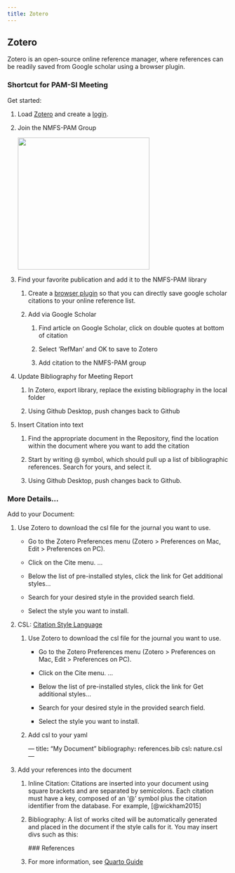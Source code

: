 ```yaml
---
title: Zotero
---
```


## Zotero

Zotero is an open-source online reference manager, where references can be readily saved from Google scholar using a browser plugin.

### Shortcut for PAM-SI Meeting

Get started:

1.  Load [Zotero](https://www.zotero.org/) and create a [login](https://www.zotero.org/user/login/).

2.  Join the NMFS-PAM Group

    ![](images/ZoteroGroups.JPG){width="300"}

3.  Find your favorite publication and add it to the NMFS-PAM library

    1.  Create a [browser plugin](https://chrome.google.com/webstore/detail/zotero-connector/ekhagklcjbdpajgpjgmbionohlpdbjgc?hl=en) so that you can directly save google scholar citations to your online reference list.

    2.  Add via Google Scholar

        1.  Find article on Google Scholar, click on double quotes at bottom of citation

        2.  Select 'RefMan' and OK to save to Zotero

        3.  Add citation to the NMFS-PAM group

4.  Update Bibliography for Meeting Report

    1.  In Zotero, export library, replace the existing bibliography in the local folder

    2.  Using Github Desktop, push changes back to Github

5.  Insert Citation into text

    1.  Find the appropriate document in the Repository, find the location within the document where you want to add the citation

    2.  Start by writing \@ symbol, which should pull up a list of bibliographic references. Search for yours, and select it.

    3.  Using Github Desktop, push changes back to Github.

### More Details...

Add to your Document:

1.  Use Zotero to download the csl file for the journal you want to use.

    -   Go to the Zotero Preferences menu (Zotero \> Preferences on Mac, Edit \> Preferences on PC).

    -   Click on the Cite menu. ...

    -   Below the list of pre-installed styles, click the link for Get additional styles...

    -   Search for your desired style in the provided search field.

    -   Select the style you want to install.

2.  CSL: [Citation Style Language](https://citationstyles.org/)

    1.  Use Zotero to download the csl file for the journal you want to use.

        -   Go to the Zotero Preferences menu (Zotero \> Preferences on Mac, Edit \> Preferences on PC).

        -   Click on the Cite menu. ...

        -   Below the list of pre-installed styles, click the link for Get additional styles...

        -   Search for your desired style in the provided search field.

        -   Select the style you want to install.

    2.  Add csl to your yaml

        --- title**:** "My Document" bibliography**:** references.bib csl**:** nature.csl ---

3.  Add your references into the document

    1.  Inline Citation: Citations are inserted into your document using square brackets and are separated by semicolons. Each citation must have a key, composed of an '\@' symbol plus the citation identifier from the database. For example, [@wickham2015]

    2.  Bibliography: A list of works cited will be automatically generated and placed in the document if the style calls for it. You may insert divs such as this:

        \### References

        ::: {#refs}
        :::

    3.  For more information, see [Quarto Guide](https://quarto.org/docs/authoring/footnotes-and-citations.html)
